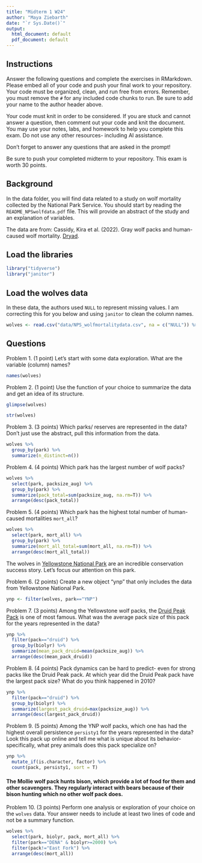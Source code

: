 ```yaml
---
title: "Midterm 1 W24"
author: "Maya Ziebarth"
date: "`r Sys.Date()`"
output:
  html_document: default
  pdf_document: default
---
```


## Instructions
Answer the following questions and complete the exercises in RMarkdown. Please embed all of your code and push your final work to your repository. Your code must be organized, clean, and run free from errors. Remember, you must remove the `#` for any included code chunks to run. Be sure to add your name to the author header above. 

Your code must knit in order to be considered. If you are stuck and cannot answer a question, then comment out your code and knit the document. You may use your notes, labs, and homework to help you complete this exam. Do not use any other resources- including AI assistance.  

Don't forget to answer any questions that are asked in the prompt!  

Be sure to push your completed midterm to your repository. This exam is worth 30 points.  

## Background
In the data folder, you will find data related to a study on wolf mortality collected by the National Park Service. You should start by reading the `README_NPSwolfdata.pdf` file. This will provide an abstract of the study and an explanation of variables.  

The data are from: Cassidy, Kira et al. (2022). Gray wolf packs and human-caused wolf mortality. [Dryad](https://doi.org/10.5061/dryad.mkkwh713f). 

## Load the libraries
```r
library("tidyverse")
library("janitor")
```

## Load the wolves data
In these data, the authors used `NULL` to represent missing values. I am correcting this for you below and using `janitor` to clean the column names.
```r
wolves <- read.csv("data/NPS_wolfmortalitydata.csv", na = c("NULL")) %>% clean_names()
```

## Questions
Problem 1. (1 point) Let's start with some data exploration. What are the variable (column) names?
```r
names(wolves)
```


Problem 2. (1 point) Use the function of your choice to summarize the data and get an idea of its structure.  
```r
glimpse(wolves)
```
```r
str(wolves)
```


Problem 3. (3 points) Which parks/ reserves are represented in the data? Don't just use the abstract, pull this information from the data.  
```r
wolves %>% 
  group_by(park) %>% 
  summarize(n_distinct=n())
```


Problem 4. (4 points) Which park has the largest number of wolf packs?
```r
wolves %>% 
  select(park, packsize_aug) %>% 
  group_by(park) %>% 
  summarize(pack_total=sum(packsize_aug, na.rm=T)) %>% 
  arrange(desc(pack_total))
```


Problem 5. (4 points) Which park has the highest total number of human-caused mortalities `mort_all`?
```r
wolves %>% 
  select(park, mort_all) %>% 
  group_by(park) %>% 
  summarize(mort_all_total=sum(mort_all, na.rm=T)) %>% 
  arrange(desc(mort_all_total))
```


The wolves in [Yellowstone National Park](https://www.nps.gov/yell/learn/nature/wolf-restoration.htm) are an incredible conservation success story. Let's focus our attention on this park.  

Problem 6. (2 points) Create a new object "ynp" that only includes the data from Yellowstone National Park. 
```r
ynp <- filter(wolves, park=="YNP")
```


Problem 7. (3 points) Among the Yellowstone wolf packs, the [Druid Peak Pack](https://www.pbs.org/wnet/nature/in-the-valley-of-the-wolves-the-druid-wolf-pack-story/209/) is one of most famous. What was the average pack size of this pack for the years represented in the data?
```r
ynp %>% 
  filter(pack=="druid") %>% 
  group_by(biolyr) %>% 
  summarize(mean_pack_druid=mean(packsize_aug)) %>% 
  arrange(desc(mean_pack_druid))
```


Problem 8. (4 points) Pack dynamics can be hard to predict- even for strong packs like the Druid Peak pack. At which year did the Druid Peak pack have the largest pack size? What do you think happened in 2010?
```r
ynp %>% 
  filter(pack=="druid") %>% 
  group_by(biolyr) %>% 
  summarize(largest_pack_druid=max(packsize_aug)) %>% 
  arrange(desc(largest_pack_druid))
```


Problem 9. (5 points) Among the YNP wolf packs, which one has had the highest overall persistence `persisty1` for the years represented in the data? Look this pack up online and tell me what is unique about its behavior- specifically, what prey animals does this pack specialize on?  
```r
ynp %>% 
  mutate_if(is.character, factor) %>% 
  count(pack, persisty1, sort = T) 
```
#### The Mollie wolf pack hunts bison, which provide a lot of food for them and other scavengers. They regularly interact with bears because of their bison hunting which no other wolf pack does. 


Problem 10. (3 points) Perform one analysis or exploration of your choice on the `wolves` data. Your answer needs to include at least two lines of code and not be a summary function.
```r
wolves %>% 
  select(park, biolyr, pack, mort_all) %>% 
  filter(park=="DENA" & biolyr>=2000) %>% 
  filter(pack!="East Fork") %>% 
  arrange(desc(mort_all))
```


